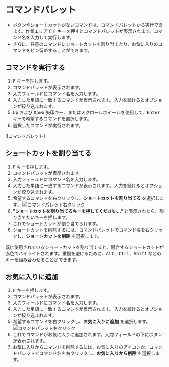 
# コマンドパレット
- ボタンやショートカットがないコマンドは、コマンドパレットから実行できます。作業エリアで <kbd>F</kbd> キーを押すとコマンドパレットが表示されます。コマンド名を入力して実行します。
- さらに、任意のコマンドにショートカットを割り当てたり、お気に入りのコマンドをピン留めすることができます。

## コマンドを実行する
1. <kbd>F</kbd> キーを押します。
2. コマンドパレットが表示されます。
3. 入力フィールドにコマンド名を入力します。
4. 入力した単語に一致するコマンドが表示されます。入力を続けるとオプションが絞り込まれます。
5. <kbd>Up</kbd> および <kbd>Down</kbd> 矢印キー、またはスクロールホイールを使用して、<kbd>Enter</kbd> キーで希望するコマンドを選択します。
6. 選択したコマンドが実行されます。

![コマンドパレット] <VideoPlayer fileName="command-palette"/>

## ショートカットを割り当てる
1. <kbd>F</kbd> キーを押します。
2. コマンドパレットが表示されます。
3. 入力フィールドにコマンド名を入力します。
4. 入力した単語に一致するコマンドが表示されます。入力を続けるとオプションが絞り込まれます。
5. 希望するコマンドを右クリックし、**ショートカットを割り当てる** を選択します。
![コマンドパレット右クリック](/img/command-palette-right-click.png)
6. **"ショートカットを割り当てるキーを押してください..."** と表示されたら、割り当てたいキーを押します。
7. これでショートカットが割り当てられます。
8. ショートカットを削除するには、コマンドパレットでコマンド名を右クリックし、**ショートカットを削除** を選択します。

<Callout type="warning" emoji="⚠️">
既に使用されているショートカットを割り当てると、競合するショートカットが赤色でハイライトされます。重複を避けるために、<kbd>Alt</kbd>、<kbd>Ctrl</kbd>、<kbd>Shift</kbd> などのキーを組み合わせることができます。
</Callout>

## お気に入りに追加
1. <kbd>F</kbd> キーを押します。
2. コマンドパレットが表示されます。
3. 入力フィールドにコマンド名を入力します。
4. 入力した単語に一致するコマンドが表示されます。入力を続けるとオプションが絞り込まれます。
5. 希望するコマンドを右クリックし、**お気に入りに追加** を選択します。
![コマンドパレット右クリック](/img/command-palette-right-click.png)
6. これでコマンドがお気に入りに追加されます。入力フィールドの下にボタンが表示されます。
7. お気に入りからコマンドを削除するには、お気に入りのアイコンか、コマンドパレットでコマンド名を右クリックし、**お気に入りから削除** を選択します。
